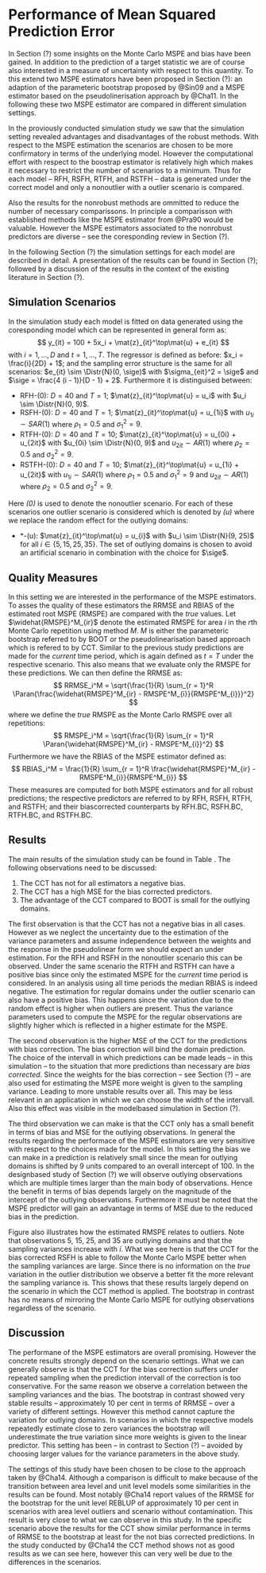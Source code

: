 # Performance of Mean Squared Prediction Error
\label{sec:results_mse}

In Section (?) some insights on the Monte Carlo MSPE and bias have been gained. 
In addition to the prediction of a target statistic we are of course also 
interested in a measure of uncertainty with respect to this quantity. To this 
extend two MSPE estimators have been proposed in Section (?): an adaption of the
parameteric bootstrap proposed by @Sin09 and a MSPE estimator based on the 
pseudolinerisation approach by @Cha11. In the following these two MSPE estimator
are compared in different simulation settings.

In the proviously conducted simulation study we saw that the simulation setting
revealed advantages and disadvantages of the robust methods. With respect to the
MSPE estimation the scenarios are chosen to be more confirmatory in terms of the
underlying model. However the computational effort with respect to the boostrap
estimator is relatively high which makes it necessary to restrict the number of
scenarios to a minimum. Thus for each model -- RFH, RSFH, RTFH, and RSTFH --
data is generated under the correct model and only a non\hyp{}outlier with a
outlier scenario is compared.

Also the results for the non\hyp{}robust methods are ommitted to reduce the
number of necessary comparissons. In principle a comparisson with established
methods like the MSPE estimator from @Pra90 would be valuable. However the MSPE
estimators associated to the non\hyp{}robust predictors are diverse -- see the
coresponding review in Section (?). 

In the following Section (?) the simulation settings for each model are
described in detail. A presentation of the results can be found in Section (?);
followed by a discussion of the results in the context of the existing
literature in Section (?).

## Simulation Scenarios

In the simulation study each model is fitted on data generated using the
coresponding model which can be represented in general form as:
$$
y_{it} = 100 + 5x_i + \mat{z}_{it}^\top\mat{u} + e_{it}
$$
with $i = 1, \dots, D$ and $t = 1, \dots, T$. The regressor is defined as
before: $x_i = \frac{i}{2D} + 1$; and the sampling error structure is the same
for all scenarios: $e_{it} \sim \Distr{N}(0, \sige)$ with $\sigma_{eit}^2 =
\sige$ and $\sige = \frac{4 (i - 1)}{D - 1} + 2$. Furthermore it is distinguised
between:

- RFH-(0): $D = 40$ and $T = 1$; $\mat{z}_{it}^\top\mat{u} = u_i$ with $u_i \sim
\Distr{N}(0, 9)$.
- RSFH-(0): $D = 40$ and $T = 1$; $\mat{z}_{it}^\top\mat{u} = u_{1i}$ with
$u_{1i} \sim SAR(1)$ where $\rho_1 = 0.5$ and $\sigma_1^2 = 9$.
- RTFH-(0): $D = 40$ and $T = 10$; $\mat{z}_{it}^\top\mat{u} = u_{0i} + u_{2it}$
with $u_{0i} \sim \Distr{N}(0, 9)$ and $u_{2it} \sim AR(1)$ where $\rho_2 = 0.5$
and $\sigma_2^2 = 9$.
- RSTFH-(0): $D = 40$ and $T = 10$; $\mat{z}_{it}^\top\mat{u} = u_{1i} +
u_{2it}$ with $u_{1i} \sim SAR(1)$ where $\rho_1 = 0.5$ and $\sigma_1^2 = 9$ and
$u_{2it} \sim AR(1)$ where $\rho_2 = 0.5$ and $\sigma_2^2 = 9$.

\noindent Here *(0)* is used to denote the non\hyp{}outlier scenario. For each
of these scenarios one outlier scenario is considered which is denoted by *(u)*
where we replace the random effect for the outlying domains:

- *-(u): $\mat{z}_{it}^\top\mat{u} = u_{i}$ with $u_i \sim \Distr{N}(9, 25)$
for all $i \in \{5, 15, 25, 35\}$. The set of outlying domains is chosen to
avoid an artificial scenario in combination with the choice for $\sige$.

## Quality Measures

In this setting we are interested in the performance of the MSPE estimators. To 
asses the quality of these estimators the RRMSE and RBIAS of the estimated root 
MSPE (RMSPE) are compared with the *true* values. Let $\widehat{RMSPE}^M_{ir}$ 
denote the estimated RMSPE for area $i$ in the $r$th Monte Carlo repetition 
using method $M$. $M$ is either the parameteric bootstrap referred to by BOOT or
the pseudolinearisation based approach which is refered to by CCT. Similar to 
the previous study predictions are made for the *current* time period, which is 
again defined as $t = T$ under the respective scenario. This also means that we 
evaluate only the RMSPE for these predictions. We can then define the RRMSE as:
$$
RRMSE_i^M = \sqrt{\frac{1}{R} \sum_{r = 1}^R \Paran{\frac{\widehat{RMSPE}^M_{ir} - RMSPE^M_{i}}{RMSPE^M_{i}}}^2}
$$
where we define the *true* RMSPE as the Monte Carlo RMSPE over all repetitions:
$$
RMSPE_i^M = \sqrt{\frac{1}{R} \sum_{r = 1}^R \Paran{\widehat{RMSPE}^M_{ir} - RMSPE^M_{i}}^2}
$$
Furthermore we have the RBIAS of the MSPE
estimator defined as:
$$
RBIAS_i^M = \frac{1}{R} \sum_{r = 1}^R \frac{\widehat{RMSPE}^M_{ir} - RMSPE^M_{i}}{RMSPE^M_{i}}
$$
These measures are computed for both MSPE estimators and for all robust 
predictions; the respective predictors are referred to by RFH, RSFH, RTFH, and 
RSTFH; and their bias\hyp{}corrected counterparts by RFH.BC, RSFH.BC, RTFH.BC,
and RSTFH.BC.

## Results

The main results of the simulation study can be found in Table
\ref{tab:mse_performace}. The following observations need to be discussed:

1. The CCT has not for all estimators a negative bias.
2. The CCT has a high MSE for the bias corrected predictors.
3. The advantage of the CCT compared to BOOT is small for the outlying domains.

\input{tabs/mse_template.tex}

The first observation is that the CCT has not a negative bias in all cases. 
However as we neglect the uncertainty due to the estimation of the variance 
parameters and assume independence between the weights and the response in the 
pseudolinear form we should expect an under estimation. For the RFH and RSFH in
the non\hyp{}outlier scenario this can be observed. Under the same scenario the
RTFH and RSTFH can have a positive bias since only the estimated MSPE for the
*current* time period is considered. In an analysis using all time periods the 
median RBIAS is indeed negative. The estimation for regular domains under the
outlier scenario can also have a positive bias. This happens since the variation
due to the random effect is higher when outliers are present. Thus the variance
parameters used to compute the MSPE for the regular observations are slightly
higher which is reflected in a higher estimate for the MSPE.

The second observation is the higher MSE of the CCT for the predictions with 
bias correction. The bias correction will bind the domain prediction. The choice
of the intervall in which predictions can be made leads -- in this simulation --
to the situation that more predictions than necessary are *bias corrected*. 
Since the weights for the bias correction -- see Section (?) -- are also used 
for estimating the MSPE more weight is given to the sampling variance. Leading
to more unstable results over all. This may be less relevant in an application
in which we can choose the width of the intervall. Also this effect was visible
in the model\hyp{}based simulation in Section (?).

The third observation we can make is that the CCT only has a small benefit in
terms of bias and MSE for the outlying observations. In general the results
regarding the performace of the MSPE estimators are very sensitive with respect
to the choices made for the model. In this setting the bias we can make in a
prediction is relatively small since the mean for outlying domains is shifted by
9 units compared to an overall intercept of 100. In the design\hyp{}based study
of Section (?) we will observe outlying observations which are multiple times
larger than the main body of observations. Hence the benefit in terms of bias
depends largely on the magnitude of the intercept of the outlying observations.
Furthermore it must be noted that the MSPE predictor will gain an advantage in
terms of MSE due to the reduced bias in the prediction. 

\begin{figure}[htbp]
\centering
\includegraphics[width = \textwidth]{figs/area_level_mse.pdf}
\caption[Estimated Root Mean Squared Prediction Error for the Bias Corrected Robust Spatial FH Model]{\label{fig:area_level_mse}Estimated Root Mean Squared Prediction Error for the Bias Corrected Robust Spatial FH Model. Compared are the bootstrap (BOOT.BC) and the pseudolinearisation\hyp{}based estimator (CCT.BC) with the Monte Carlo MSPE (MC.BC).}
\end{figure}

Figure \ref{fig:area_level_mse} also illustrates how the estimated RMSPE relates
to outliers. Note that observations 5, 15, 25, and 35 are outlying domains and 
that the sampling variances increase with $i$. What we see here is that the CCT 
for the bias corrected RSFH is able to follow the Monte Carlo MSPE better when 
the sampling variances are large. Since there is no information on the *true* 
variation in the outlier distribution we observe a better fit the more relevant 
the sampling variance is. This shows that these results largely depend on the
scenario in which the CCT method is applied. The bootstrap in contrast has no
means of mirroring the Monte Carlo MSPE for outlying observations regardless of
the scenario.


## Discussion

The performane of the MSPE estimators are overall promising. However the
concrete results strongly depend on the scenario settings. What we can generally
observe is that the CCT for the bias correction suffers under repeated sampling
when the prediction intervall of the correction is too conservative. For the
same reason we observe a correlation between the sampling variances and the
bias. The bootstrap in contrast showed very stable results -- approximately 10
per cent in terms of RRMSE -- over a variety of different settings. However this
method cannot capture the variation for outlying domains. In scenarios in which
the respective models repeatedly estimate close to zero variances the bootstrap
will underestimate the true variation since more weights is given to the linear
predictor. This setting has been -- in contrast to Section (?) -- avoided by
choosing larger values for the variance parameters in the above study.

The settings of this study have been chosen to be close to the approach taken by
@Cha14. Although a comparison is difficult to make because of the transition 
between area level and unit level models some similarities in the results can be
found. Most notably @Cha14 report values of the RRMSE for the bootstrap for the 
unit level REBLUP of approximately 10 per cent in scenarios with area level 
outliers and scenario without contamination. This result is very close to what 
we can observe in this study. In the specific scenario above the results for the
CCT show similar performance in terms of RRMSE to the bootstrap at least for the
not bias corrected predictions. In the study conducted by @Cha14 the CCT method 
shows not as good results as we can see here, however this can very well be due 
to the differences in the scenarios.
